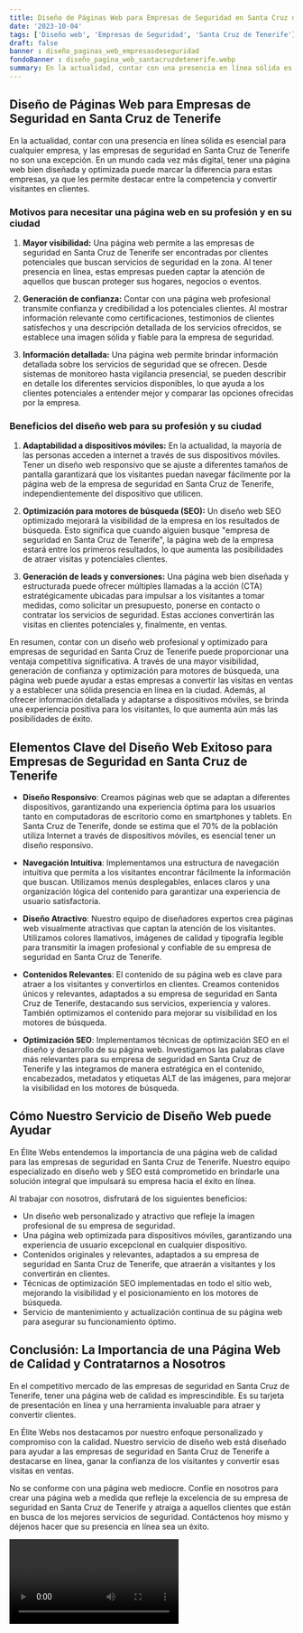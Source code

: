 ```yaml
---
title: Diseño de Páginas Web para Empresas de Seguridad en Santa Cruz de Tenerife
date: '2023-10-04'
tags: ['Diseño web', 'Empresas de Seguridad', 'Santa Cruz de Tenerife']
draft: false
banner : diseño_paginas_web_empresasdeseguridad
fondoBanner : diseño_pagina_web_santacruzdetenerife.webp
summary: En la actualidad, contar con una presencia en línea sólida es esencial para cualquier empresa, y las empresas de seguridad en Santa Cruz de Tenerife no son una excepción. En un mundo cada vez más digital, tener una página web bien diseñada y optimizada puede marcar la diferencia para estas empresas, ya que les permite destacar entre la competencia y convertir visitantes en clientes.
---
```


## Diseño de Páginas Web para Empresas de Seguridad en Santa Cruz de Tenerife

En la actualidad, contar con una presencia en línea sólida es esencial para cualquier empresa, y las empresas de seguridad en Santa Cruz de Tenerife no son una excepción. En un mundo cada vez más digital, tener una página web bien diseñada y optimizada puede marcar la diferencia para estas empresas, ya que les permite destacar entre la competencia y convertir visitantes en clientes.

### Motivos para necesitar una página web en su profesión y en su ciudad

1. **Mayor visibilidad:** Una página web permite a las empresas de seguridad en Santa Cruz de Tenerife ser encontradas por clientes potenciales que buscan servicios de seguridad en la zona. Al tener presencia en línea, estas empresas pueden captar la atención de aquellos que buscan proteger sus hogares, negocios o eventos.

2. **Generación de confianza:** Contar con una página web profesional transmite confianza y credibilidad a los potenciales clientes. Al mostrar información relevante como certificaciones, testimonios de clientes satisfechos y una descripción detallada de los servicios ofrecidos, se establece una imagen sólida y fiable para la empresa de seguridad.

3. **Información detallada:** Una página web permite brindar información detallada sobre los servicios de seguridad que se ofrecen. Desde sistemas de monitoreo hasta vigilancia presencial, se pueden describir en detalle los diferentes servicios disponibles, lo que ayuda a los clientes potenciales a entender mejor y comparar las opciones ofrecidas por la empresa.

### Beneficios del diseño web para su profesión y su ciudad

1. **Adaptabilidad a dispositivos móviles:** En la actualidad, la mayoría de las personas acceden a internet a través de sus dispositivos móviles. Tener un diseño web responsivo que se ajuste a diferentes tamaños de pantalla garantizará que los visitantes puedan navegar fácilmente por la página web de la empresa de seguridad en Santa Cruz de Tenerife, independientemente del dispositivo que utilicen.

2. **Optimización para motores de búsqueda (SEO):** Un diseño web SEO optimizado mejorará la visibilidad de la empresa en los resultados de búsqueda. Esto significa que cuando alguien busque "empresa de seguridad en Santa Cruz de Tenerife", la página web de la empresa estará entre los primeros resultados, lo que aumenta las posibilidades de atraer visitas y potenciales clientes.

3. **Generación de leads y conversiones:** Una página web bien diseñada y estructurada puede ofrecer múltiples llamadas a la acción (CTA) estratégicamente ubicadas para impulsar a los visitantes a tomar medidas, como solicitar un presupuesto, ponerse en contacto o contratar los servicios de seguridad. Estas acciones convertirán las visitas en clientes potenciales y, finalmente, en ventas.

En resumen, contar con un diseño web profesional y optimizado para empresas de seguridad en Santa Cruz de Tenerife puede proporcionar una ventaja competitiva significativa. A través de una mayor visibilidad, generación de confianza y optimización para motores de búsqueda, una página web puede ayudar a estas empresas a convertir las visitas en ventas y a establecer una sólida presencia en línea en la ciudad. Además, al ofrecer información detallada y adaptarse a dispositivos móviles, se brinda una experiencia positiva para los visitantes, lo que aumenta aún más las posibilidades de éxito.

<GifSeo />

<Cta />

## Elementos Clave del Diseño Web Exitoso para Empresas de Seguridad en Santa Cruz de Tenerife

- **Diseño Responsivo**: Creamos páginas web que se adaptan a diferentes dispositivos, garantizando una experiencia óptima para los usuarios tanto en computadoras de escritorio como en smartphones y tablets. En Santa Cruz de Tenerife, donde se estima que el 70% de la población utiliza Internet a través de dispositivos móviles, es esencial tener un diseño responsivo.

- **Navegación Intuitiva**: Implementamos una estructura de navegación intuitiva que permita a los visitantes encontrar fácilmente la información que buscan. Utilizamos menús desplegables, enlaces claros y una organización lógica del contenido para garantizar una experiencia de usuario satisfactoria.

- **Diseño Atractivo**: Nuestro equipo de diseñadores expertos crea páginas web visualmente atractivas que captan la atención de los visitantes. Utilizamos colores llamativos, imágenes de calidad y tipografía legible para transmitir la imagen profesional y confiable de su empresa de seguridad en Santa Cruz de Tenerife.

- **Contenidos Relevantes**: El contenido de su página web es clave para atraer a los visitantes y convertirlos en clientes. Creamos contenidos únicos y relevantes, adaptados a su empresa de seguridad en Santa Cruz de Tenerife, destacando sus servicios, experiencia y valores. También optimizamos el contenido para mejorar su visibilidad en los motores de búsqueda.

- **Optimización SEO**: Implementamos técnicas de optimización SEO en el diseño y desarrollo de su página web. Investigamos las palabras clave más relevantes para su empresa de seguridad en Santa Cruz de Tenerife y las integramos de manera estratégica en el contenido, encabezados, metadatos y etiquetas ALT de las imágenes, para mejorar la visibilidad en los motores de búsqueda.

## Cómo Nuestro Servicio de Diseño Web puede Ayudar

En Élite Webs entendemos la importancia de una página web de calidad para las empresas de seguridad en Santa Cruz de Tenerife. Nuestro equipo especializado en diseño web y SEO está comprometido en brindarle una solución integral que impulsará su empresa hacia el éxito en línea.

Al trabajar con nosotros, disfrutará de los siguientes beneficios:

- Un diseño web personalizado y atractivo que refleje la imagen profesional de su empresa de seguridad.
- Una página web optimizada para dispositivos móviles, garantizando una experiencia de usuario excepcional en cualquier dispositivo.
- Contenidos originales y relevantes, adaptados a su empresa de seguridad en Santa Cruz de Tenerife, que atraerán a visitantes y los convertirán en clientes.
- Técnicas de optimización SEO implementadas en todo el sitio web, mejorando la visibilidad y el posicionamiento en los motores de búsqueda.
- Servicio de mantenimiento y actualización continua de su página web para asegurar su funcionamiento óptimo.

## Conclusión: La Importancia de una Página Web de Calidad y Contratarnos a Nosotros

En el competitivo mercado de las empresas de seguridad en Santa Cruz de Tenerife, tener una página web de calidad es imprescindible. Es su tarjeta de presentación en línea y una herramienta invaluable para atraer y convertir clientes.

En Élite Webs nos destacamos por nuestro enfoque personalizado y compromiso con la calidad. Nuestro servicio de diseño web está diseñado para ayudar a las empresas de seguridad en Santa Cruz de Tenerife a destacarse en línea, ganar la confianza de los visitantes y convertir esas visitas en ventas.

No se conforme con una página web mediocre. Confíe en nosotros para crear una página web a medida que refleje la excelencia de su empresa de seguridad en Santa Cruz de Tenerife y atraiga a aquellos clientes que están en busca de los mejores servicios de seguridad. Contáctenos hoy mismo y déjenos hacer que su presencia en línea sea un éxito.

<Video />

<CtaBot job='Empresas de Seguridad' city='Santa Cruz de Tenerife'/>

<Gmaps query='Santa Cruz de Tenerife+españa+maps' />